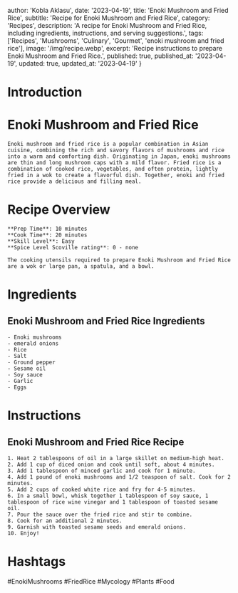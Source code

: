 
  author: 'Kobla Aklasu',
  date: '2023-04-19',
  title: 'Enoki Mushroom and Fried Rice',
  subtitle: 'Recipe for Enoki Mushroom and Fried Rice',
  category: 'Recipes',
  description: 'A recipe for Enoki Mushroom and Fried Rice, including ingredients, instructions, and serving suggestions.',
  tags: ['Recipes', 'Mushrooms', 'Culinary', 'Gourmet', 'enoki mushroom and fried rice'],
  image: '/img/recipe.webp',
  excerpt: 'Recipe instructions to prepare Enoki Mushroom and Fried Rice.',
  published: true,
  published_at: '2023-04-19',
  updated: true,
  updated_at: '2023-04-19'
}


  # Introduction

# Enoki Mushroom and Fried Rice
    
    Enoki mushroom and fried rice is a popular combination in Asian cuisine, combining the rich and savory flavors of mushrooms and rice into a warm and comforting dish. Originating in Japan, enoki mushrooms are thin and long mushroom caps with a mild flavor. Fried rice is a combination of cooked rice, vegetables, and often protein, lightly fried in a wok to create a flavorful dish. Together, enoki and fried rice provide a delicious and filling meal.

# Recipe Overview

    **Prep Time**: 10 minutes  
    **Cook Time**: 20 minutes  
    **Skill Level**: Easy  
    **Spice Level Scoville rating**: 0 - none
    
    The cooking utensils required to prepare Enoki Mushroom and Fried Rice are a wok or large pan, a spatula, and a bowl.

# Ingredients

## Enoki Mushroom and Fried Rice Ingredients
    - Enoki mushrooms
    - emerald onions
    - Rice
    - Salt
    - Ground pepper
    - Sesame oil
    - Soy sauce
    - Garlic
    - Eggs

# Instructions

## Enoki Mushroom and Fried Rice Recipe
    
    1. Heat 2 tablespoons of oil in a large skillet on medium-high heat. 
    2. Add 1 cup of diced onion and cook until soft, about 4 minutes. 
    3. Add 1 tablespoon of minced garlic and cook for 1 minute.
    4. Add 1 pound of enoki mushrooms and 1/2 teaspoon of salt. Cook for 2 minutes.
    5. Add 2 cups of cooked white rice and fry for 4-5 minutes.
    6. In a small bowl, whisk together 1 tablespoon of soy sauce, 1 tablespoon of rice wine vinegar and 1 tablespoon of toasted sesame oil.
    7. Pour the sauce over the fried rice and stir to combine. 
    8. Cook for an additional 2 minutes. 
    9. Garnish with toasted sesame seeds and emerald onions.
    10. Enjoy!

# Hashtags

#EnokiMushrooms #FriedRice #Mycology #Plants #Food



